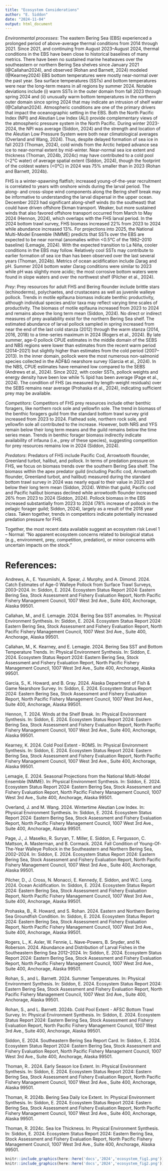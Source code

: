 ```yaml
---
title: "Ecosystem Considerations"
author: "E. Siddon"
date: "2024-11-04"
output: html_document
---
```


*Environmental processes*: The eastern Bering Sea (EBS) experienced a prolonged period of above-average thermal conditions from 2014 through 2021. Since 2021, and continuing from August 2023–August 2024, thermal conditions in the EBS have been close to historical baselines of many metrics. There have been no sustained marine heatwaves over the southeastern or northern Bering Sea shelves since January 2021 (@Callahan2024), and observed (Rohan and Barnett, 2024) modeled (@Kearney2024) EBS bottom temperatures were mostly near-normal over the past year. Sea surface temperatures (SSTs) and bottom temperatures were near the long-term means in all regions by summer 2024. Notable deviations include (i) warm SSTs in the outer domain from fall 2023 through spring 2024 and (ii) unusually warm bottom temperatures in the northern outer domain since spring 2024 that may indicate an intrusion of shelf water (@Callahan2024).
Atmospheric conditions are one of the primary drivers that impact the oceanographic setting in the EBS. Both the North Pacific Index (NPI) and Aleutian Low Index (ALI) provide complementary views of the atmospheric pressure system in the North Pacific. During winter 2023-2024, the NPI was average (Siddon, 2024) and the strength and location of the Aleutian Low Pressure System were both near climatological averages (Overland and Wang, 2024). Thus, despite delayed formation of sea ice in fall 2023 (Thoman, 2024), cold winds from the Arctic helped advance sea ice to near-normal extent by mid-winter. Near-normal sea ice extent and thickness (Thoman, 2024b, 2024c) may have contributed to a cold pool (<2°C water) of average spatial extent (Siddon, 2024), though the footprint of the coldest waters (<0°C) in 2024 was 75% smaller than in 2023 (Rohan and Barnett, 2024b). 

FHS is a winter-spawning flatfish; increased young-of-the-year recruitment is correlated to years with onshore winds during the larval period. The along- and cross-slope wind components along the Bering shelf break may be informative to understanding the larval dispersal in the upper ocean. December 2023 had significant along-shelf winds (to the southeast) that could have driven offshore Ekman transport. Weaker, but more sustained winds that also favored offshore transport occurred from March to May 2024 (Hennon, 2024), which overlaps with the FHS larval period. In the 2024 bottom trawl survey, FHS biomass increased 22% from 2023 to 2024 while abundance increased 13%.
For projections into 2025, the National Multi-Model Ensemble (NMME) predicts that SSTs over the EBS are expected to be near normal (anomalies within <0.5°C of the 1982–2010 baseline) (Lemagie, 2024). With the expected transition to La Niña, cooler conditions in the EBS may follow. Relatively cool SSTs may contribute to earlier formation of sea ice than has been observed over the last several years (Thoman, 2024b).
Metrics of ocean acidification include $\Omega$arag and pH. Summer 2024 bottom water $\Omega$arag conditions were similar to 2023 while pH was slightly more acidic; the most corrosive bottom waters were found in slope waters and over the northwest shelf (Pilcher et al., 2024). 


*Prey*: Prey resources for adult FHS and Bering flounder include brittle stars (echinoderms), polychaetes, and crustaceans as well as juvenile walleye pollock. Trends in motile epifauna biomass indicate benthic productivity, although individual species and/or taxa may reflect varying time scales of productivity. The biomass of motile epifauna increased from 2023 to 2024 and remains above the long term mean (Siddon, 2024). No direct or indirect measures of prey availability exist for the northern Bering Sea shelf. 
The estimated abundance of larval pollock sampled in spring increased from near the end of the last cold stanza (2012) through the warm stanza (2014, 2016, 2018) to a time-series maximum in 2024 (Rogers et al., 2024). By late summer, age-0 pollock CPUE estimates in the middle domain of the SEBS and NBS regions were lower than estimates from the recent warm period (2014–2021) but slightly higher than estimates from the cold period (2007–2013). In the inner domain, pollock were the most numerous non-salmonid species collected in the ADF&G nearshore survey (Garcia et al., 2024). In the NBS, CPUE estimates have remained low compared to the SEBS (Andrews et al., 2024). Since 2022, with cooler SSTs, pollock weights and energy density have been low while % lipid has been average (Page et al., 2024).
The condition of FHS (as measured by length-weight residuals) over the SEBS remains near average (Prohaska et al., 2024), indicating sufficient prey may be available.

*Competitors*: Competitors of FHS prey resources include other benthic foragers, like northern rock sole and yellowfin sole. The trend in biomass of the benthic foragers guild from the standard bottom trawl survey grid increased from 2023 to 2024. Flathead sole, northern rock sole, and yellowfin sole all contributed to the increase. However, both NRS and YFS remain below their long term means and the guild remains below the time series mean. Trends in benthic forager biomass indirectly indicate availability of infauna (i.e., prey of these species), suggesting competition for prey resources remains low in 2024 (Siddon, 2024).


*Predators*: Predators of FHS include Pacific Cod, Arrowtooth flounder, Greenland turbot, halibut, and pollock. In terms of predation pressure on FHS, we focus on biomass trends over the southern Bering Sea shelf. The biomass within the apex predator guild (including Pacific cod, Arrowtooth flounder, Greenland turbot, and halibut) measured during the standard bottom trawl survey in 2024 was nearly equal to their value in 2023 and below their long term mean (Siddon, 2024). Within that guild, Pacific cod and Pacific halibut biomass declined while arrowtooth flounder increased 26% from 2023 to 2024 (Siddon, 2024). Pollock biomass in the EBS increased substantially from 2023 to 2024 (78% increase of pollock in the pelagic forager guild; Siddon, 2024), largely as a result of the 2018 year class. Taken together, trends in competitors indicate potentially increased predation pressure for FHS. 

Together, the most recent data available suggest an ecosystem risk Level 1 – Normal: “No apparent ecosystem concerns related to biological status (e.g., environment, prey, competition, predation), or minor concerns with uncertain impacts on the stock.”


# References:
Andrews, A., E. Yasumiishi, A. Spear, J. Murphy, and A. Dimond. 2024. Catch Estimates of Age-0 Walleye Pollock from Surface Trawl Surveys, 2003–2024. In: Siddon, E. 2024. Ecosystem Status Report 2024: Eastern Bering Sea, Stock Assessment and Fishery Evaluation Report, North Pacific Fishery Management Council, 1007 West 3rd Ave., Suite 400, Anchorage, Alaska 99501.

Callahan, M., and E. Lemagie. 2024. Bering Sea SST anomalies. In: Physical Environment Synthesis. In: Siddon, E. 2024. Ecosystem Status Report 2024: Eastern Bering Sea, Stock Assessment and Fishery Evaluation Report, North Pacific Fishery Management Council, 1007 West 3rd Ave., Suite 400, Anchorage, Alaska 99501.

Callahan, M., K. Kearney, and E. Lemagie. 2024. Bering Sea SST and Bottom Temperature Trends. In: Physical Environment Synthesis. In: Siddon, E. 2024. Ecosystem Status Report 2024: Eastern Bering Sea, Stock Assessment and Fishery Evaluation Report, North Pacific Fishery Management Council, 1007 West 3rd Ave., Suite 400, Anchorage, Alaska 99501.

Garcia, S., K. Howard, and B. Gray. 2024. Alaska Department of Fish & Game Nearshore Survey. In: Siddon, E. 2024. Ecosystem Status Report 2024: Eastern Bering Sea, Stock Assessment and Fishery Evaluation Report, North Pacific Fishery Management Council, 1007 West 3rd Ave., Suite 400, Anchorage, Alaska 99501.

Hennon, T. 2024. Winds at the Shelf Break. In: Physical Environment Synthesis. In: Siddon, E. 2024. Ecosystem Status Report 2024: Eastern Bering Sea, Stock Assessment and Fishery Evaluation Report, North Pacific Fishery Management Council, 1007 West 3rd Ave., Suite 400, Anchorage, Alaska 99501.

Kearney, K. 2024. Cold Pool Extent - ROMS. In: Physical Environment Synthesis. In: Siddon, E. 2024. Ecosystem Status Report 2024: Eastern Bering Sea, Stock Assessment and Fishery Evaluation Report, North Pacific Fishery Management Council, 1007 West 3rd Ave., Suite 400, Anchorage, Alaska 99501.

Lemagie, E. 2024. Seasonal Projections from the National Multi-Model Ensemble (NMME). In: Physical Environment Synthesis. In: Siddon, E. 2024. Ecosystem Status Report 2024: Eastern Bering Sea, Stock Assessment and Fishery Evaluation Report, North Pacific Fishery Management Council, 1007 West 3rd Ave., Suite 400, Anchorage, Alaska 99501.

Overland, J. and M. Wang. 2024. Wintertime Aleutian Low Index. In: Physical Environment Synthesis. In: Siddon, E. 2024. Ecosystem Status Report 2024: Eastern Bering Sea, Stock Assessment and Fishery Evaluation Report, North Pacific Fishery Management Council, 1007 West 3rd Ave., Suite 400, Anchorage, Alaska 99501.

Page, J., J. Maselko, R. Suryan, T. Miller, E. Siddon, E. Fergusson, C. Mattson, A. Masterman, and B. Cormack. 2024. Fall Condition of Young-Of-The-Year Walleye Pollock in the Southeastern and Northern Bering Sea, 2002–2024. In: Siddon, E. 2024. Ecosystem Status Report 2024: Eastern Bering Sea, Stock Assessment and Fishery Evaluation Report, North Pacific Fishery Management Council, 1007 West 3rd Ave., Suite 400, Anchorage, Alaska 99501.

Pilcher, D., J. Cross, N. Monacci, E. Kennedy, E. Siddon, and W.C. Long. 2024. Ocean Acidification. In: Siddon, E. 2024. Ecosystem Status Report 2024: Eastern Bering Sea, Stock Assessment and Fishery Evaluation Report, North Pacific Fishery Management Council, 1007 West 3rd Ave., Suite 400, Anchorage, Alaska 99501.

Prohaska, B., R. Howard, and S. Rohan. 2024. Eastern and Northern Bering Sea Groundfish Condition. In: Siddon, E. 2024. Ecosystem Status Report 2024: Eastern Bering Sea, Stock Assessment and Fishery Evaluation Report, North Pacific Fishery Management Council, 1007 West 3rd Ave., Suite 400, Anchorage, Alaska 99501.

Rogers, L., K. Axler, W. Fennie, L. Nave-Powers, B. Snyder, and N. Roberson. 2024. Abundance and Distribution of Larval Fishes in the Southeastern Bering Sea 2012–2024. In: Siddon, E. 2024. Ecosystem Status Report 2024: Eastern Bering Sea, Stock Assessment and Fishery Evaluation Report, North Pacific Fishery Management Council, 1007 West 3rd Ave., Suite 400, Anchorage, Alaska 99501.

Rohan, S., and L. Barnett. 2024. Summer Temperatures. In: Physical Environment Synthesis. In: Siddon, E. 2024. Ecosystem Status Report 2024: Eastern Bering Sea, Stock Assessment and Fishery Evaluation Report, North Pacific Fishery Management Council, 1007 West 3rd Ave., Suite 400, Anchorage, Alaska 99501.

Rohan, S., and L. Barnett. 2024b. Cold Pool Extent - AFSC Bottom Trawl Survey. In: Physical Environment Synthesis. In: Siddon, E. 2024. Ecosystem Status Report 2024: Eastern Bering Sea, Stock Assessment and Fishery Evaluation Report, North Pacific Fishery Management Council, 1007 West 3rd Ave., Suite 400, Anchorage, Alaska 99501.

Siddon, E. 2024. Southeastern Bering Sea Report Card. In: Siddon, E. 2024. Ecosystem Status Report 2024: Eastern Bering Sea, Stock Assessment and Fishery Evaluation Report, North Pacific Fishery Management Council, 1007 West 3rd Ave., Suite 400, Anchorage, Alaska 99501.

Thoman, R.. 2024. Early Season Ice Extent. In: Physical Environment Synthesis. In: Siddon, E. 2024. Ecosystem Status Report 2024: Eastern Bering Sea, Stock Assessment and Fishery Evaluation Report, North Pacific Fishery Management Council, 1007 West 3rd Ave., Suite 400, Anchorage, Alaska 99501.

Thoman, R. 2024b. Bering Sea Daily Ice Extent. In: Physical Environment Synthesis. In: Siddon, E. 2024. Ecosystem Status Report 2024: Eastern Bering Sea, Stock Assessment and Fishery Evaluation Report, North Pacific Fishery Management Council, 1007 West 3rd Ave., Suite 400, Anchorage, Alaska 99501.

Thoman, R. 2024c. Sea Ice Thickness. In: Physical Environment Synthesis. In: Siddon, E. 2024. Ecosystem Status Report 2024: Eastern Bering Sea, Stock Assessment and Fishery Evaluation Report, North Pacific Fishery Management Council, 1007 West 3rd Ave., Suite 400, Anchorage, Alaska 99501.


```r
knitr::include_graphics(here::here('docs','2024','ecosystem_fig1.png'))
knitr::include_graphics(here::here('docs','2024','ecosystem_fig2.png'))
```


